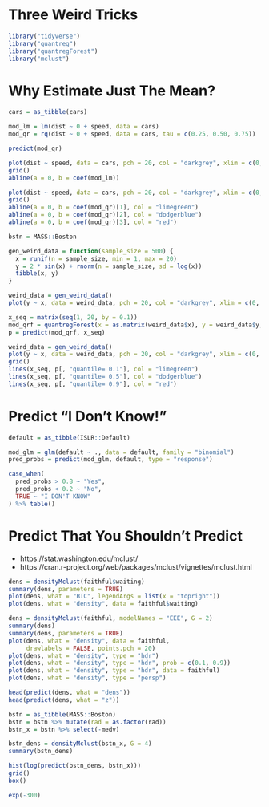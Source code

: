 # Three Weird Tricks

```r
library("tidyverse")
library("quantreg")
library("quantregForest")
library("mclust")
```

# Why Estimate Just The Mean?

```r
cars = as_tibble(cars)
```

```r
mod_lm = lm(dist ~ 0 + speed, data = cars)
mod_qr = rq(dist ~ 0 + speed, data = cars, tau = c(0.25, 0.50, 0.75))
```

```r
predict(mod_qr)
```

```r
plot(dist ~ speed, data = cars, pch = 20, col = "darkgrey", xlim = c(0, 30))
grid()
abline(a = 0, b = coef(mod_lm))
```

```r
plot(dist ~ speed, data = cars, pch = 20, col = "darkgrey", xlim = c(0, 30))
grid()
abline(a = 0, b = coef(mod_qr)[1], col = "limegreen")
abline(a = 0, b = coef(mod_qr)[2], col = "dodgerblue")
abline(a = 0, b = coef(mod_qr)[3], col = "red")
```

```r
bstn = MASS::Boston
```


```r
gen_weird_data = function(sample_size = 500) {
  x = runif(n = sample_size, min = 1, max = 20)
  y = 2 * sin(x) + rnorm(n = sample_size, sd = log(x))
  tibble(x, y)
}
```

```r
weird_data = gen_weird_data()
plot(y ~ x, data = weird_data, pch = 20, col = "darkgrey", xlim = c(0, 21))
```

```r
x_seq = matrix(seq(1, 20, by = 0.1))
mod_qrf = quantregForest(x = as.matrix(weird_data$x), y = weird_data$y, nodesize = 50)
p = predict(mod_qrf, x_seq)
```

```r
weird_data = gen_weird_data()
plot(y ~ x, data = weird_data, pch = 20, col = "darkgrey", xlim = c(0, 21))
grid()
lines(x_seq, p[, "quantile= 0.1"], col = "limegreen")
lines(x_seq, p[, "quantile= 0.5"], col = "dodgerblue")
lines(x_seq, p[, "quantile= 0.9"], col = "red")
```

# Predict "I Don't Know!"

```r
default = as_tibble(ISLR::Default)

mod_glm = glm(default ~ ., data = default, family = "binomial")
pred_probs = predict(mod_glm, default, type = "response")

case_when(
  pred_probs > 0.8 ~ "Yes",
  pred_probs < 0.2 ~ "No",
  TRUE ~ "I DON'T KNOW"
) %>% table()

```


# Predict That You Shouldn't Predict

- https://stat.washington.edu/mclust/
- https://cran.r-project.org/web/packages/mclust/vignettes/mclust.html

```r
dens = densityMclust(faithful$waiting)
summary(dens, parameters = TRUE)
plot(dens, what = "BIC", legendArgs = list(x = "topright"))
plot(dens, what = "density", data = faithful$waiting)
```

```r
dens = densityMclust(faithful, modelNames = "EEE", G = 2)
summary(dens)
summary(dens, parameters = TRUE)
plot(dens, what = "density", data = faithful, 
     drawlabels = FALSE, points.pch = 20)
plot(dens, what = "density", type = "hdr")
plot(dens, what = "density", type = "hdr", prob = c(0.1, 0.9))
plot(dens, what = "density", type = "hdr", data = faithful)
plot(dens, what = "density", type = "persp")
```

```r
head(predict(dens, what = "dens"))
head(predict(dens, what = "z"))
```

```r
bstn = as_tibble(MASS::Boston)
bstn = bstn %>% mutate(rad = as.factor(rad))
bstn_x = bstn %>% select(-medv)
```

```r
bstn_dens = densityMclust(bstn_x, G = 4)
summary(bstn_dens)
```

```r
hist(log(predict(bstn_dens, bstn_x)))
grid()
box()
```

```r
exp(-300)
```












